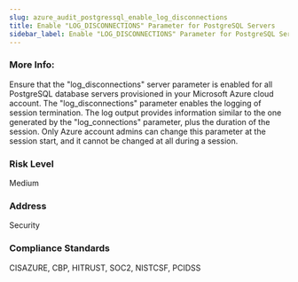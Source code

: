 ```yaml
---
slug: azure_audit_postgressql_enable_log_disconnections
title: Enable "LOG_DISCONNECTIONS" Parameter for PostgreSQL Servers
sidebar_label: Enable "LOG_DISCONNECTIONS" Parameter for PostgreSQL Servers
---
```


### More Info:

Ensure that the "log_disconnections" server parameter is enabled for all PostgreSQL database servers provisioned in your Microsoft Azure cloud account. The "log_disconnections" parameter enables the logging of session termination. The log output provides information similar to the one generated by the "log_connections" parameter, plus the duration of the session. Only Azure account admins can change this parameter at the session start, and it cannot be changed at all during a session.

### Risk Level

Medium

### Address

Security

### Compliance Standards

CISAZURE, CBP, HITRUST, SOC2, NISTCSF, PCIDSS

